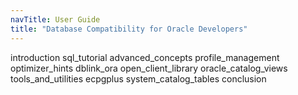 ```yaml
---
navTitle: User Guide
title: "Database Compatibility for Oracle Developers"
---
```




<div class="toctree" data-maxdepth="5">

introduction sql_tutorial advanced_concepts profile_management optimizer_hints dblink_ora open_client_library oracle_catalog_views tools_and_utilities ecpgplus system_catalog_tables conclusion

</div>

